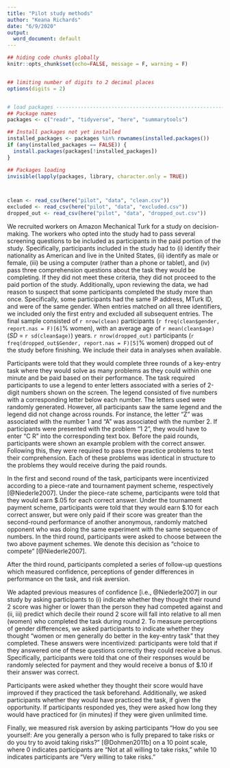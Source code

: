 ```yaml
---
title: "Pilot study methods"
author: "Keana Richards"
date: "6/9/2020"
output:
  word_document: default
---
```


```r

## hiding code chunks globally 
knitr::opts_chunk$set(echo=FALSE, message = F, warning = F)


## limiting number of digits to 2 decimal places
options(digits = 2)


# load packages -----------------------------------------------------------
## Package names
packages <- c("readr", "tidyverse", "here", "summarytools")

## Install packages not yet installed
installed_packages <- packages %in% rownames(installed.packages())
if (any(installed_packages == FALSE)) {
  install.packages(packages[!installed_packages])
}

## Packages loading
invisible(lapply(packages, library, character.only = TRUE))



clean <- read_csv(here("pilot", "data", "clean.csv"))
excluded <- read_csv(here("pilot", "data", "excluded.csv"))
dropped_out <- read_csv(here("pilot", "data", "dropped_out.csv"))


```

We recruited workers on Amazon Mechanical Turk for a study on decision-making. The workers who opted into the study had to pass several screening questions to be included as participants in the paid portion of the study. Specifically, participants included in the study had to (i) identify their nationality as American and live in the United States, (ii) identify as male or female, (iii) be using a computer (rather than a phone or tablet), and (iv) pass three comprehension questions about the task they would be completing. If they did not meet these criteria, they did not proceed to the paid portion of the study. Additionally, upon reviewing the data, we had reason to suspect that some participants completed the study more than once. Specifically, some participants had the same IP address, MTurk ID, and were of the same gender. When entries matched on all three identifiers, we included only the first entry and excluded all subsequent entries. The final sample consisted of `r nrow(clean)` participants (`r freq(clean$gender, report.nas = F)[6]`% women), with an average age of `r mean(clean$age)` (*SD* = `r sd(clean$age)`) years. `r nrow(dropped_out)` participants (`r freq(dropped_out$Gender, report.nas = F)[5]`% women) dropped out of the study before finishing. We include their data in analyses when available. 

Participants were told that they would complete three rounds of a key-entry task where they would solve as many problems as they could within one minute and be paid based on their performance. The task required participants to use a legend to enter letters associated with a series of 2-digit numbers shown on the screen. The legend consisted of five numbers with a corresponding letter below each number. The letters used were randomly generated. However, all participants saw the same legend and the legend did not change across rounds. For instance, the letter "Z" was associated with the number 1 and "A" was associated with the number 2. If participants were presented with the problem "1 2", they would have to enter "C R" into the corresponding text box. Before the paid rounds, participants were shown an example problem with the correct answer. Following this, they were required to pass three practice problems to test their comprehension. Each of these problems was identical in structure to the problems they would receive during the paid rounds. 

In the first and second round of the task, participants were incentivized according to a piece-rate and tournament payment scheme, respectively [@Niederle2007]. Under the piece-rate scheme, participants were told that they would earn \$.05 for each correct answer. Under the tournament payment scheme, participants were told that they would earn \$.10 for each correct answer, but were only paid if their score was greater than the second-round performance of another anonymous, randomly matched opponent who was doing the same experiment with the same sequence of numbers. In the third round, participants were asked to choose between the two above payment schemes. We denote this decision as "choice to compete" [@Niederle2007]. 

After the third round, participants completed a series of follow-up questions which measured confidence, perceptions of gender differences in performance on the task, and risk aversion. 

We adapted previous measures of confidence [i.e., @Niederle2007] in our study by asking participants to (i) indicate whether they thought their round 2 score was higher or lower than the person they had competed against and (ii, iii) predict which decile their round 2 score will fall into relative to all men (women) who completed the task during round 2. To measure perceptions of gender differences, we asked participants to indicate whether they thought "women or men generally do better in the key-entry task" that they completed. These answers were incentivized: participants were told that if they answered one of these questions correctly they could receive a bonus. Specifically,  participants were told that one of their responses would be randomly selected for payment and they would receive a bonus of $.10 if their answer was correct. 

Participants were asked whether they thought their score would have improved if they practiced the task beforehand. Additionally, we asked participants whether they would have practiced the task, if given the opportunity. If participants responded yes, they were asked how long they would have practiced for (in minutes) if they were given unlimited time.

Finally, we measured risk aversion by asking participants "How do you see yourself: Are you generally a person who is fully prepared to take risks or do you try to avoid taking risks?" [@Dohmen2011b] on a 10 point scale, where 0 indicates participants are "Not at all willing to take risks," while 10 indicates participants are "Very willing to take risks." 
